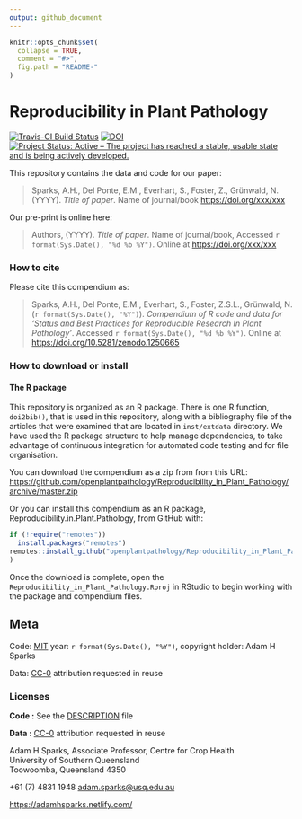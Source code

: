 ```yaml
---
output: github_document
---
```


<!-- README.md is generated from README.Rmd. Please edit that file -->

```r
knitr::opts_chunk$set(
  collapse = TRUE,
  comment = "#>",
  fig.path = "README-"
)
```

# Reproducibility in Plant Pathology

[![Travis-CI Build Status](https://travis-ci.org/openplantpathology/Reproducibility_in_Plant_Pathology.svg?branch=master)](https://travis-ci.org/openplantpathology/Reproducibility_in_Plant_Pathology)
[![DOI](https://zenodo.org/badge/62676177.svg)](https://zenodo.org/badge/latestdoi/62676177)
[![Project Status: Active – The project has reached a stable, usable state and is being actively developed.](http://www.repostatus.org/badges/latest/active.svg)](http://www.repostatus.org/#active)

This repository contains the data and code for our paper:

> Sparks, A.H., Del Ponte, E.M., Everhart, S., Foster, Z., Grünwald, N. (YYYY). _Title of paper_. Name of journal/book <https://doi.org/xxx/xxx>

Our pre-print is online here:

> Authors, (YYYY). _Title of paper_. Name of journal/book, Accessed `r format(Sys.Date(), "%d %b %Y")`. Online at <https://doi.org/xxx/xxx>


### How to cite

Please cite this compendium as:

> Sparks, A.H., Del Ponte, E.M., Everhart, S., Foster, Z.S.L., Grünwald, N. (`r format(Sys.Date(), "%Y")`). _Compendium of R code and data for 'Status and Best Practices for Reproducible Research In Plant Pathology'_. Accessed `r format(Sys.Date(), "%d %b %Y")`. Online at <https://doi.org/10.5281/zenodo.1250665>

### How to download or install

#### The R package

This repository is organized as an R package. There is one R function,
`doi2bib()`, that is used in this repository, along with a bibliography file of
the articles that were examined that are located in `inst/extdata` directory. We
have used the R package structure to help manage dependencies, to take advantage
of continuous integration for automated code testing and for file organisation.

You can download the compendium as a zip from from this URL: <https://github.com/openplantpathology/Reproducibility_in_Plant_Pathology/archive/master.zip>

Or you can install this compendium as an R package, Reproducibility.in.Plant.Pathology, from GitHub with:
```r
if (!require("remotes"))
  install.packages("remotes")
remotes::install_github("openplantpathology/Reproducibility_in_Plant_Pathology"
)
```

Once the download is complete, open the
`Reproducibility_in_Plant_Pathology.Rproj` in RStudio to begin working with the
package and compendium files.

## Meta

Code: [MIT](http://opensource.org/licenses/MIT) year: `r format(Sys.Date(), "%Y")`, copyright holder: Adam H Sparks

Data: [CC-0](http://creativecommons.org/publicdomain/zero/1.0/) attribution requested in reuse

### Licenses

**Code :** See the [DESCRIPTION](DESCRIPTION) file

**Data :** [CC-0](http://creativecommons.org/publicdomain/zero/1.0/) attribution requested in reuse

Adam H Sparks, Associate Professor, Centre for Crop Health  
University of Southern Queensland  
Toowoomba, Queensland 4350

+61 (7) 4831 1948   <adam.sparks@usq.edu.au>

<https://adamhsparks.netlify.com/>
